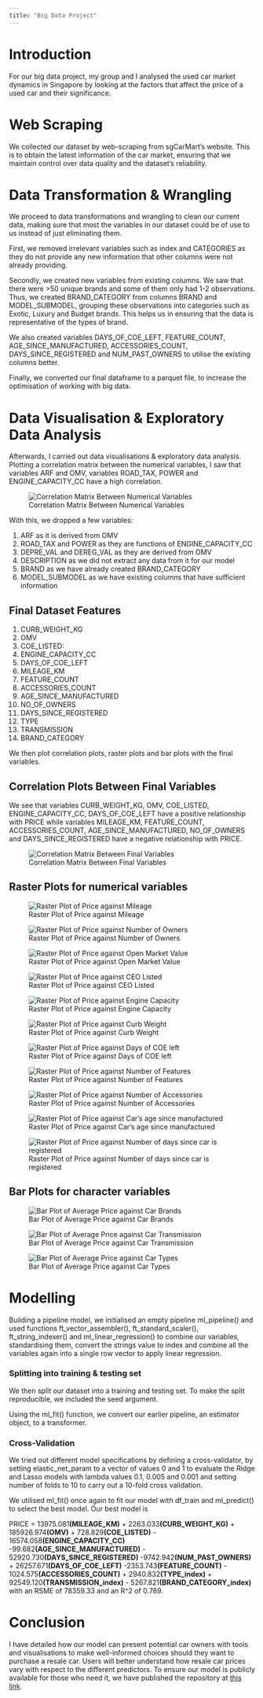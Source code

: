 ```yaml
---
title: "Big Data Project"
---
```


# Introduction

For our big data project, my group and I analysed the used car market dynamics in Singapore by looking at the factors that affect the price of a used car and their significance.

# Web Scraping

We collected our dataset by web-scraping from sgCarMart's website. This is to obtain the latest information of the car market, ensuring that we maintain control over data quality and the dataset's reliability.

# Data Transformation & Wrangling

We proceed to data transformations and wrangling to clean our current data, making sure that most the variables in our dataset could be of use to us instead of just eliminating them.

First, we removed irrelevant variables such as index and CATEGORIES as they do not provide any new information that other columns were not already providing.

Secondly, we created new variables from existing columns. We saw that there were \>50 unique brands and some of them only had 1-2 observations. Thus, we created BRAND_CATEGORY from columns BRAND and MODEL_SUBMODEL, grouping these observations into categories such as Exotic, Luxury and Budget brands. This helps us in ensuring that the data is representative of the types of brand.

We also created variables DAYS_OF_COE_LEFT, FEATURE_COUNT, AGE_SINCE_MANUFACTURED, ACCESSORIES_COUNT, DAYS_SINCE_REGISTERED and NUM_PAST_OWNERS to utilise the existing columns better.

Finally, we converted our final dataframe to a parquet file, to increase the optimisation of working with big data.

# Data Visualisation & Exploratory Data Analysis

Afterwards, I carried out data visualisations & exploratory data analysis. Plotting a correlation matrix between the numerical variables, I saw that variables ARF and OMV, variables ROAD_TAX, POWER and ENGINE_CAPACITY_CC have a high correlation.

![Correlation Matrix Between Numerical Variables](FIRSTPLOT.png)

With this, we dropped a few variables:

1.  ARF as it is derived from OMV
2.  ROAD_TAX and POWER as they are functions of ENGINE_CAPACITY_CC
3.  DEPRE_VAL and DEREG_VAL as they are derived from OMV
4.  DESCRIPTION as we did not extract any data from it for our model
5.  BRAND as we have already created BRAND_CATEGORY
6.  MODEL_SUBMODEL as we have existing columns that have sufficient information

## Final Dataset Features

1.  CURB_WEIGHT_KG
2.  OMV
3.  COE_LISTED:
4.  ENGINE_CAPACITY_CC
5.  DAYS_OF_COE_LEFT
6.  MILEAGE_KM
7.  FEATURE_COUNT
8.  ACCESSORIES_COUNT
9.  AGE_SINCE_MANUFACTURED
10. NO_OF_OWNERS
11. DAYS_SINCE_REGISTERED
12. TYPE
13. TRANSMISSION
14. BRAND_CATEGORY

We then plot correlation plots, raster plots and bar plots with the final variables.

## Correlation Plots Between Final Variables

We see that variables CURB_WEIGHT_KG, OMV, COE_LISTED, ENGINE_CAPACITY_CC, DAYS_OF_COE_LEFT have a positive relationship with PRICE while variables MILEAGE_KM, FEATURE_COUNT, ACCESSORIES_COUNT, AGE_SINCE_MANUFACTURED, NO_OF_OWNERS and DAYS_SINCE_REGISTERED have a negative relationship with PRICE.

![Correlation Matrix Between Final Variables](SECOND.png)

## Raster Plots for numerical variables

![Raster Plot of Price against Mileage](third.png)

![Raster Plot of Price against Number of Owners](4.png)

![Raster Plot of Price against Open Market Value](5.png)

![Raster Plot of Price against CEO Listed](6.png)

![Raster Plot of Price against Engine Capacity](7.png)

![Raster Plot of Price against Curb Weight](8.png)

![Raster Plot of Price against Days of COE left](9.png)

![Raster Plot of Price against Number of Features](10.png)

![Raster Plot of Price against Number of Accessories](11.png)

![Raster Plot of Price against Car's age since manufactured](12.png)

![Raster Plot of Price against Number of days since car is registered](13.png)

## Bar Plots for character variables

![Bar Plot of Average Price against Car Brands](14.png)

![Bar Plot of Average Price against Car Transmission](16.png)

![Bar Plot of Average Price against Car Types](444.png)

# Modelling

Building a pipeline model, we initialised an empty pipeline ml_pipeline() and used functions ft_vector_assembler(), ft_standard_scaler(), ft_string_indexer() and ml_linear_regression() to combine our variables, standardising them, convert the strings value to index and combine all the variables again into a single row vector to apply linear regression.

### Splitting into training & testing set

We then split our dataset into a training and testing set. To make the split reproducible, we included the seed argument.

Using the ml_fit() function, we convert our earlier pipeline, an estimator object, to a transformer.

### Cross-Validation

We tried out different model specifications by defining a cross-validator, by setting elastic_net_param to a vector of values 0 and 1 to evaluate the Ridge and Lasso models with lambda values 0.1, 0.005 and 0.001 and setting number of folds to 10 to carry out a 10-fold cross validation.

We utilised ml_fit() once again to fit our model with df_train and ml_predict() to select the best model. Our best model is

PRICE = 13975.081**(MILEAGE_KM)** + 2263.033**(CURB_WEIGHT_KG)** + 185926.974**(OMV)** + 728.829**(COE_LISTED)** - 16574.058**(ENGINE_CAPACITY_CC)** -99.682**(AGE_SINCE_MANUFACTURED)** - 52920.730**(DAYS_SINCE_REGISTERED)** -9742.942**(NUM_PAST_OWNERS)** + 26257.671**(DAYS_OF_COE_LEFT)** -2353.743**(FEATURE_COUNT)** - 1024.575**(ACCESSORIES_COUNT)** + 2940.832**(TYPE_index)** + 92549.120**(TRANSMISSION_index)** - 5267.821**(BRAND_CATEGORY_index)** with an RSME of 78359.33 and an R\^2 of 0.789.

# Conclusion

I have detailed how our model can present potential car owners with tools and visualisations to make well-informed choices should they want to purchase a resale car. Users will better understand how resale car prices vary with respect to the different predictors. To ensure our model is publicly available for those who need it, we have published the repository at [this link](https://github.com/kowsiii/bigdata-resalecaresinSG).
